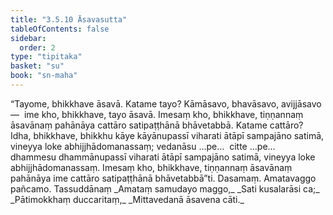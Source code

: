 ```yaml
---
title: "3.5.10 Āsavasutta"
tableOfContents: false
sidebar:
  order: 2
type: "tipitaka"
basket: "su"
book: "sn-maha"
---
```



<DynamicBreadcrumb />

<Division number="416" book="sn-maha">

<Paragraph number="969" book="sn-maha">
“Tayome, bhikkhave āsavā. Katame tayo? Kāmāsavo, bhavāsavo, avijjāsavo—  ime kho, bhikkhave, tayo āsavā. Imesaṃ kho, bhikkhave, tiṇṇannaṃ āsavānaṃ pahānāya cattāro satipaṭṭhānā bhāvetabbā.
</Paragraph>

<Paragraph number="970" book="sn-maha">
Katame cattāro? Idha, bhikkhave, bhikkhu kāye kāyānupassī viharati ātāpī sampajāno satimā, vineyya loke abhijjhādomanassaṃ; vedanāsu …pe…  citte …pe…  dhammesu dhammānupassī viharati ātāpī sampajāno satimā, vineyya loke abhijjhādomanassaṃ. Imesaṃ kho, bhikkhave, tiṇṇannaṃ āsavānaṃ pahānāya ime cattāro satipaṭṭhānā bhāvetabbā”ti.

</Paragraph>
</Division>

<Paragraph number="971" type="center" book="sn-maha">
Dasamaṃ.



</Paragraph>

<Paragraph number="972" type="center" book="sn-maha">
Amatavaggo pañcamo.



</Paragraph>

<Paragraph number="973" type="center" book="sn-maha">
Tassuddānaṃ


</Paragraph>

<Paragraph number="974" type="verses" book="sn-maha">
_Amataṃ samudayo maggo,_  
_Sati kusalarāsi ca;_  
_Pātimokkhaṃ duccaritaṃ,_  
_Mittavedanā āsavena cāti._
</Paragraph>